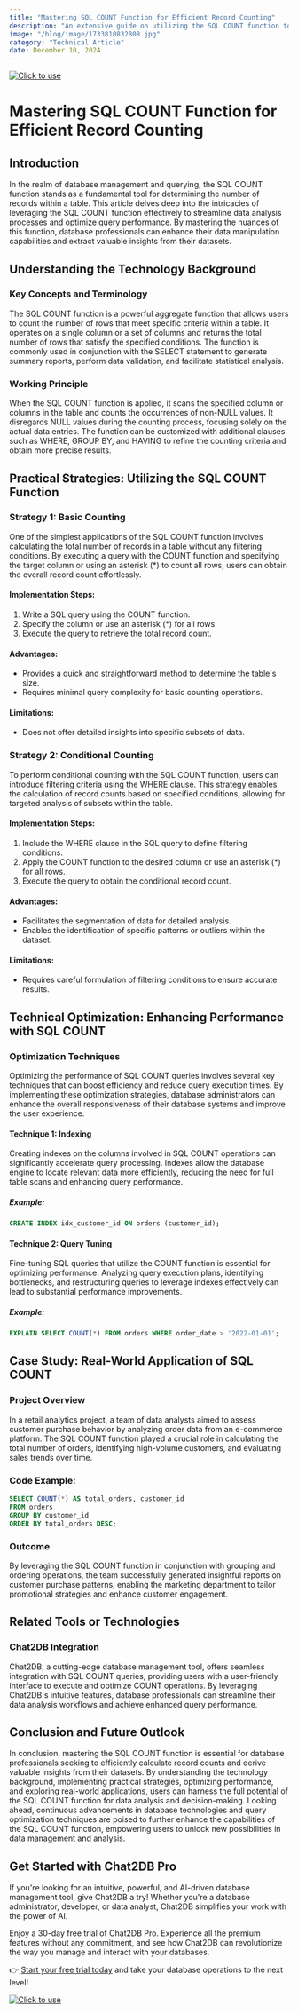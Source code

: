 ```yaml
---
title: "Mastering SQL COUNT Function for Efficient Record Counting"
description: "An extensive guide on utilizing the SQL COUNT function to accurately calculate the number of records in a table, enhancing data analysis and query performance."
image: "/blog/image/1733810832808.jpg"
category: "Technical Article"
date: December 10, 2024
---
```

[![Click to use](/image/blog/bg/chat2db1.png)](https://app.chat2db.ai/)
# Mastering SQL COUNT Function for Efficient Record Counting


<Authors date="December 10, 2024">
  <Author name="Aiden Stone" link="https://chat2db.ai" />
</Authors>

## Introduction

In the realm of database management and querying, the SQL COUNT function stands as a fundamental tool for determining the number of records within a table. This article delves deep into the intricacies of leveraging the SQL COUNT function effectively to streamline data analysis processes and optimize query performance. By mastering the nuances of this function, database professionals can enhance their data manipulation capabilities and extract valuable insights from their datasets.

## Understanding the Technology Background

### Key Concepts and Terminology

The SQL COUNT function is a powerful aggregate function that allows users to count the number of rows that meet specific criteria within a table. It operates on a single column or a set of columns and returns the total number of rows that satisfy the specified conditions. The function is commonly used in conjunction with the SELECT statement to generate summary reports, perform data validation, and facilitate statistical analysis.

### Working Principle

When the SQL COUNT function is applied, it scans the specified column or columns in the table and counts the occurrences of non-NULL values. It disregards NULL values during the counting process, focusing solely on the actual data entries. The function can be customized with additional clauses such as WHERE, GROUP BY, and HAVING to refine the counting criteria and obtain more precise results.

## Practical Strategies: Utilizing the SQL COUNT Function

### Strategy 1: Basic Counting

One of the simplest applications of the SQL COUNT function involves calculating the total number of records in a table without any filtering conditions. By executing a query with the COUNT function and specifying the target column or using an asterisk (*) to count all rows, users can obtain the overall record count effortlessly.

#### Implementation Steps:

1. Write a SQL query using the COUNT function.
2. Specify the column or use an asterisk (*) for all rows.
3. Execute the query to retrieve the total record count.

#### Advantages:

- Provides a quick and straightforward method to determine the table's size.
- Requires minimal query complexity for basic counting operations.

#### Limitations:

- Does not offer detailed insights into specific subsets of data.

### Strategy 2: Conditional Counting

To perform conditional counting with the SQL COUNT function, users can introduce filtering criteria using the WHERE clause. This strategy enables the calculation of record counts based on specified conditions, allowing for targeted analysis of subsets within the table.

#### Implementation Steps:

1. Include the WHERE clause in the SQL query to define filtering conditions.
2. Apply the COUNT function to the desired column or use an asterisk (*) for all rows.
3. Execute the query to obtain the conditional record count.

#### Advantages:

- Facilitates the segmentation of data for detailed analysis.
- Enables the identification of specific patterns or outliers within the dataset.

#### Limitations:

- Requires careful formulation of filtering conditions to ensure accurate results.

## Technical Optimization: Enhancing Performance with SQL COUNT

### Optimization Techniques

Optimizing the performance of SQL COUNT queries involves several key techniques that can boost efficiency and reduce query execution times. By implementing these optimization strategies, database administrators can enhance the overall responsiveness of their database systems and improve the user experience.

#### Technique 1: Indexing

Creating indexes on the columns involved in SQL COUNT operations can significantly accelerate query processing. Indexes allow the database engine to locate relevant data more efficiently, reducing the need for full table scans and enhancing query performance.

##### Example:

```sql
CREATE INDEX idx_customer_id ON orders (customer_id);
```

#### Technique 2: Query Tuning

Fine-tuning SQL queries that utilize the COUNT function is essential for optimizing performance. Analyzing query execution plans, identifying bottlenecks, and restructuring queries to leverage indexes effectively can lead to substantial performance improvements.

##### Example:

```sql
EXPLAIN SELECT COUNT(*) FROM orders WHERE order_date > '2022-01-01';
```

## Case Study: Real-World Application of SQL COUNT

### Project Overview

In a retail analytics project, a team of data analysts aimed to assess customer purchase behavior by analyzing order data from an e-commerce platform. The SQL COUNT function played a crucial role in calculating the total number of orders, identifying high-volume customers, and evaluating sales trends over time.

### Code Example:

```sql
SELECT COUNT(*) AS total_orders, customer_id
FROM orders
GROUP BY customer_id
ORDER BY total_orders DESC;
```

### Outcome

By leveraging the SQL COUNT function in conjunction with grouping and ordering operations, the team successfully generated insightful reports on customer purchase patterns, enabling the marketing department to tailor promotional strategies and enhance customer engagement.

## Related Tools or Technologies

### Chat2DB Integration

Chat2DB, a cutting-edge database management tool, offers seamless integration with SQL COUNT queries, providing users with a user-friendly interface to execute and optimize COUNT operations. By leveraging Chat2DB's intuitive features, database professionals can streamline their data analysis workflows and achieve enhanced query performance.

## Conclusion and Future Outlook

In conclusion, mastering the SQL COUNT function is essential for database professionals seeking to efficiently calculate record counts and derive valuable insights from their datasets. By understanding the technology background, implementing practical strategies, optimizing performance, and exploring real-world applications, users can harness the full potential of the SQL COUNT function for data analysis and decision-making. Looking ahead, continuous advancements in database technologies and query optimization techniques are poised to further enhance the capabilities of the SQL COUNT function, empowering users to unlock new possibilities in data management and analysis.


## Get Started with Chat2DB Pro

If you're looking for an intuitive, powerful, and AI-driven database management tool, give Chat2DB a try! Whether you're a database administrator, developer, or data analyst, Chat2DB simplifies your work with the power of AI.

Enjoy a 30-day free trial of Chat2DB Pro. Experience all the premium features without any commitment, and see how Chat2DB can revolutionize the way you manage and interact with your databases.

👉 [Start your free trial today](https://app.chat2db.ai/) and take your database operations to the next level!

[![Click to use](/image/blog/bg/chat2db.jpg)](https://app.chat2db.ai/)